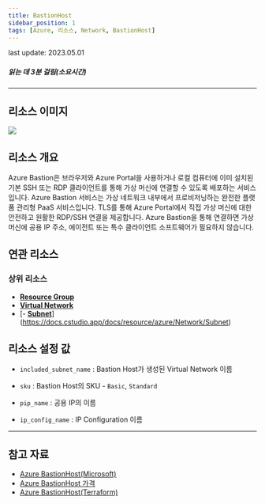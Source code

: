 ```yaml
---
title: BastionHost
sidebar_position: 1
tags: [Azure, 리소스, Network, BastionHost]
---
```



<span className="theme-doc-version-badge badge badge--secondary">
    last update: 2023.05.01
</span>

##### 읽는 데 3분 걸림(소요시간)

*****

## 리소스 이미지
<img src={icon} />

## 리소스 개요
Azure Bastion은 브라우저와 Azure Portal을 사용하거나 로컬 컴퓨터에 이미 설치된 기본 SSH 또는 RDP 클라이언트를 통해 가상 머신에 연결할 수 있도록 배포하는 서비스입니다. 
Azure Bastion 서비스는 가상 네트워크 내부에서 프로비저닝하는 완전한 플랫폼 관리형 PaaS 서비스입니다. TLS를 통해 Azure Portal에서 직접 가상 머신에 대한 안전하고 원활한 RDP/SSH 연결을 제공합니다. 
Azure Bastion을 통해 연결하면 가상 머신에 공용 IP 주소, 에이전트 또는 특수 클라이언트 소프트웨어가 필요하지 않습니다.

## 연관 리소스
### 상위 리소스
- [**Resource Group**](https://docs.cstudio.app/docs/resource/azure/Base/ResourceGroup)
- [**Virtual Network**](https://docs.cstudio.app/docs/resource/azure/Network/VirtualNetwork)
- [- [**Subnet**](https://docs.cstudio.app/docs/resource/azure/Network/Subnet)](https://docs.cstudio.app/docs/resource/azure/Network/Subnet)


## 리소스 설정 값
- ```included_subnet_name``` : Bastion Host가 생성된 Virtual Network 이름

- ```sku``` : Bastion Host의 SKU  - ```Basic```,  ```Standard```

- ```pip_name``` : 공용 IP의 이름

- ```ip_config_name``` : IP Configuration 이름





*****
## 참고 자료
- [Azure BastionHost(Microsoft)](https://learn.microsoft.com/en-us/azure/bastion/bastion-overview)
- [Azure BastionHost 가격](https://azure.microsoft.com/en-us/pricing/details/azure-bastion/) 
- [Azure BastionHost(Terraform)](https://registry.terraform.io/providers/hashicorp/azurerm/latest/docs/resources/bastion_host)

